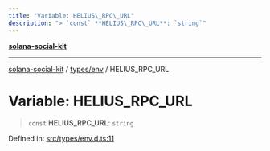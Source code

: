 ```yaml
---
title: "Variable: HELIUS\_RPC\_URL"
description: "> `const` **HELIUS\_RPC\_URL**: `string`"
---
```


[**solana-social-kit**](../../../README.mdx)

***

[solana-social-kit](../../../README.mdx) / [types/env](../README.mdx) / HELIUS\_RPC\_URL

# Variable: HELIUS\_RPC\_URL

> `const` **HELIUS\_RPC\_URL**: `string`

Defined in: [src/types/env.d.ts:11](https://github.com/SendArcade/solana-app-kit/blob/bd4b3556b8f469c27ebb06f4df65b3a36b43ba3b/src/types/env.d.ts#L11)
